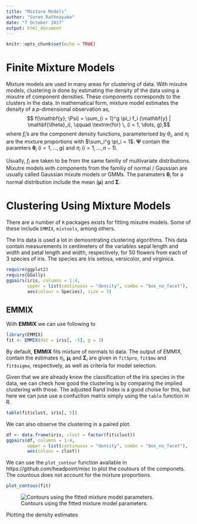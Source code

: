 ---
title: "Mixture Models"
author: "Suren Rathnayake"
date: "7 October 2017"
output: html_document
---

```{r setup, include=FALSE}
knitr::opts_chunk$set(echo = TRUE)
```

# Finite Mixture Models
Mixture models are used in many areas for clustering of data.
With mixutre models, clustering is done by estimating the density
of the data using a mixutre of component densities.
These components corresponds to the clusters in the data.
In mathematical form, mixture model estimates the density of a
$p$-dimensional observation as,
$$ f(\mathbf{y}; \Psi) = \sum_{i = 1}^g \pi_i f_i (\mathbf{y} | \mathbf{\theta}_i), \qquad \textrm{for} \, (i = 1, \dots, g),$$
where $f_i$'s are the component density functions,
parameterised by $\theta_i$, and $\pi_i$ are the mixture proportions
with $\sum_i^g \pi_i = 1$. $\mathbf{\Psi}$ contain the
paramters $\mathbf{\theta}_i$ ($i = 1, \dots, g$) and
$\pi_i$ ($i = 1, \dots, n-1$).


Usually, $f_i$ are taken to be from the same familiy of multivariate
distributions.
Mixutre models with components from the familiy of
normal / Gaussian are usually called Gaussian mixute models or
GMMs.
The paramaters $\mathbf{\theta}_i$  for a normal
distribution include the mean ($\mathbf{\mu}$) and
$\mathbf{\Sigma}$.


# Clustering Using Mixture Models

There are a number of `R` packages exists for fitting
mixutre models. Some of these include
`EMMIX`, `mixtools`, among others.

The Iris data is used a lot in demosntrating clustering algorithms.
This data contain measurements in centimeters of the variables
sepal length and width and petal length and width, respectively,
for 50 flowers from each of 3 species of iris.
The species are Iris setosa, versicolor, and virginica.

```{r, message=FALSE, warning=FALSE}
require(ggplot2)
require(GGally)
ggpairs(iris, columns = 1:4,
        upper = list(continuous = "density", combo = "box_no_facet"),
        aes(colour = Species), size = 3)
```

## EMMIX
With **EMMIX** we can use following to
```{r, message=FALSE, warning=FALSE, results='hide'}
library(EMMIX)
fit <- EMMIX(dat = iris[, -5], g = 3)
```

By default, **EMMIX** fits mixture of normals to
data.
The output of EMMIX, contain
the estimates $\pi_i$, $\mathbf{\mu}_i$ and $\mathbf{\Sigma}_i$
are given in `fit$pro`, `fit$mu` and `fit$sigma`, respectively,
as well as criteria for model selection.

Given that we are already know the classification of
the Iris species in the data, we can check how
good the clustering is by comparing the implied
clustering with those. The adjusted Rand Index is a
good choise for this, but here we can juse use a
confuction matrix simply using the `table` function in R.
```{r}
table(fit$clust, iris[, 5])
```

We can also observe the clustering in a paired plot.
```{r, message=FALSE, warning=FALSE}
df <- data.frame(iris, clust = factor(fit$clust))
ggpairs(df, columns = 1:4,
        upper = list(continuous = "density", combo = "box_no_facet"),
        aes(colour = clust))
```


We can use the `plot_contour` function
available in  https://github.com/headpoint/misc
to plot the coutours of the componets.
The countous does not account for the
mixture proportions.

```{r}
plot_contous(fit)
```

![Contours using the fitted mixture model parameters.](https://github.com/headpoint/misc/plot.png)

Plotting the density estimates

